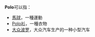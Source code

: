 '''Polo'''可以指：
*[[馬球|馬球]]，一種運動
*[[Polo衫|Polo衫]]，一種衣物
*[[大众波罗|大众波罗]]，大众汽车生产的一种小型汽车
{{disambig|CAT=非中文名稱消歧義}}